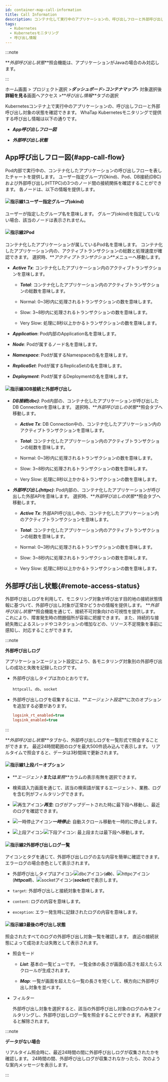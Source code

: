 ```yaml
---
id: container-map-call-information
title: Call Information
description: コンテナ化して実行中のアプリケーションの、呼び出しフローと外部呼び出し対象の状態を確認できます。
tags:
  - Kubernetes
  - Kubernetesモニタリング
  - 呼び出し情報
---
```


:::note 

**_外部呼び出し状態_**照会機能は、アプリケーションがJavaの場合のみ対応します。

:::

ホーム画面 > プロジェクト選択 >**_ダッシュボード_**>**_コンテナマップ_**> 対象選択後**詳細を見る**画面へアクセス >**_呼び出し情報_**タブの選択

Kubernetesコンテナ上で実行中のアプリケーションの、呼び出しフローと外部呼び出し対象の状態を確認できます。 WhaTap Kubernetesモニタリングで提供する呼び出し情報は以下の通りです。 

- **_App呼び出しフロー図_**

- **_外部呼び出し状態_**

## App呼び出しフロー図{#app-call-flow}

<ImgLang img='k8s-container-map-call-info-app.png' desc='App呼び出しフロー図' />

Pod内部で実行中の、コンテナ化したアプリケーションの呼び出しフローを表したチャートを提供します。 ユーザー指定グループ(Okind)、Pod、DB接続(DBC)および外部呼び出し(HTTPC)の3つのノード間の接続関係を確認することができます。 各ノードは、以下の情報を提供します。 

#### ![指示線1](/img/number-01.png)ユーザー指定グループ(okind)

ユーザーが指定したグループ名を意味します。 グループ(okind)を指定していない場合、該当のノードは表示されません。

#### ![指示線2](/img/number-02.png)Pod

コンテナ化したアプリケーションが属しているPod名を意味します。 コンテナ化したアプリケーション内の、アクティブトランザクションの総数と処理速度が確認できます。 選択時、**_アクティブトランザクション_**メニューへ移動します。

- **_Active Tx_**: コンテナ化したアプリケーション内のアクティブトランザクションを意味します。 

  - **_Total_**: コンテナ化したアプリケーション内のアクティブトランザクションの総数を意味します。

  - <span class='normal'>Normal</span>: 0~3秒内に処理されるトランザクションの数を意味します。

  - <span class='slow'>Slow</span>: 3~8秒内に処理されるトランザクションの数を意味します。

  - <span class='vslow'>Very Slow</span>: 処理に8秒以上かかるトランザクションの数を意味します。

- **_Application_**: Pod内部のApplication名を意味します。 

- **_Node_**: Podが属するノード名を意味します。 

- **_Namespace_**: Podが属するNamespaceの名を意味します。 

- **_ReplicaSet_**: Podが属するReplicaSetの名を意味します。 

- **_Deployment_**: Podが属するDeploymentの名を意味します。  

#### ![指示線3](/img/number-03.png)DB接続と外部呼び出し

- **_DB接続(dbc)_**: Pod内部の、コンテナ化したアプリケーションが呼び出したDB Connectionを意味します。 選択時、**_外部呼び出しの状態_**照会タブへ移動します。

  - **_Active Tx_**: DB Connection中の、コンテナ化したアプリケーション内のアクティブトランザクションを意味します。 

  - **_Total_**: コンテナ化したアプリケーション内のアクティブトランザクションの総数を意味します。

  - <span class='normal'>Normal</span>: 0~3秒内に処理されるトランザクションの数を意味します。

  - <span class='slow'>Slow</span>: 3~8秒内に処理されるトランザクションの数を意味します。

  - <span class='vslow'>Very Slow</span>: 処理に8秒以上かかるトランザクションの数を意味します。

- **_外部呼び出し(httpc)_**: Pod内部の、コンテナ化したアプリケーションが呼び出した外部APIを意味します。 選択時、**_外部呼び出しの状態_**照会タブへ移動します。 

  - **_Active Tx_**: 外部API呼び出し中の、コンテナ化したアプリケーション内のアクティブトランザクションを意味します。 

  - **_Total_**: コンテナ化したアプリケーション内のアクティブトランザクションの総数を意味します。

  - <span class='normal'>Normal</span>: 0~3秒内に処理されるトランザクションの数を意味します。

  - <span class='slow'>Slow</span>: 3~8秒内に処理されるトランザクションの数を意味します。

  - <span class='vslow'>Very Slow</span>: 処理に8秒以上かかるトランザクションの数を意味します。

## 外部呼び出し状態{#remote-access-status}

外部呼び出しログを利用して、モニタリング対象が呼び出す目的地の接続状態情報に基づいて、外部呼び出し対象が正常かどうかの情報を提供します。 **_外部呼び出し状態_**照会機能を通じて、接続不可対象向けの可視性を提供します。 これにより、障害発生時の問題個所が容易に把握できます。 また、持続的な接続失敗によるスレッドやコネクションの増加などの、リソース不足現象を事前に感知し、対応することができます。

:::note

**外部呼び出しログ**

アプリケーションエージェント設定により、各モニタリング対象別の外部呼び出しの成功と失敗を記録したログです。 

- 外部呼び出しタイプは次のとおりです。

  `httpcall`、`db`、`socket` 

- 外部呼び出しログを収集するには、**_エージェント設定_**に次のオプションを追加する必要があります。

  ```ini
  logsink_rt_enabled=true
  logsink_enabled=true
  ```

::: 

<ImgLang img='k8s-container-map-call-info-remote.png' desc='外部コールログ' />

**_外部呼び出し状態_**タブから、外部呼び出しログを一覧形式で照会することができます。 最近24時間範囲のログを最大500件読み込んで表示します。 リアルタイムで照会すると、データは3秒間隔で更新されます。 

#### ![指示線1](/img/number-01.png)上段バーオプション

- **_エージェント_**または**_業務_**カラムの表示有無を選択できます。

- 検索語入力画面を通じて、該当の検索語が属するエージェント、業務、ログを含む列がフィルタリングできます。

- ![再生アイコン](/img/ic-caret-right.svg)**_再生_**: ログがアップデートされた時に最下段へ移動し、最近のログを確認できます。

- ![一時停止アイコン](/img/ico-pause.svg)**_一時停止_**: 自動スクロール移動を一時的に停止します。

- ![上段アイコン](/img/ic-caret-up.svg)![下段アイコン](/img/ic-caret-down.svg): 最上段または最下段へ移動します。

#### ![指示線2](/img/number-02.png)外部呼び出しログ一覧

アイコンとタグを通じて、外部呼び出しログの主な内容を簡単に確認できます。 エラーログの場合<span class='vslow'>赤色</span>として表示されます。

- 外部呼び出しタイプはアイコン![dbcアイコン](/img/ic-db.svg)(**_db_**)、![httpcアイコン](/img/ic-network-filled.svg)(**_httpcall_**)、![socketアイコン](/img/ic-branches.svg)(**_socket_**)で表示します。

- `target`: 外部呼び出しと接続対象を意味します。 

- `content`: ログの内容を意味します。 

- `exception`: エラー発生時に記録されたログの内容を意味します。

#### ![指示線3](/img/number-03.png)最後の呼び出し状態

照会されたすべてのログの外部呼び出し対象一覧を確認します。 直近の接続状態によって<span class='vslow'>成功</span>または<span class='mstop'>失敗</span>として表示されます。 

- 照会モード

  - **_List_**: 基本の一覧ビューです。 一覧全体の長さが画面の高さを超えたらスクロールが生成されます。

  - **_Map_**: 一覧が画面を超えたら一覧の長さを短くして、横方向に外部呼び出し対象を並べます。

- フィルター

  外部呼び出し対象を選択すると、該当の外部呼び出し対象のログのみをフィルタリングし、外部呼び出しログ一覧を照会することができます。 再選択すると解除されます。

:::note

**データがない場合**

リアルタイム照会時に、最近24時間の間に外部呼び出しログが収集されたかを確認します。 24時間の間、外部呼び出しログが収集されなかったら、次のような案内メッセージを表示します。

<ImgLang img='k8s-container-map-call-info-remote-none.png' desc='데이터 미수집' />

:::

<!-- 

* ![일시 정지 아이콘](/img/ic-s-pause.svg) 일시 정지

-->
